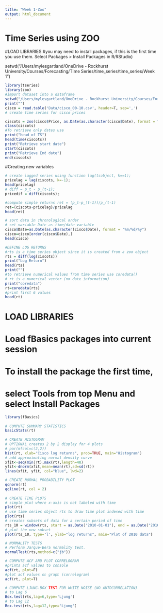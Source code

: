 ```yaml
---
title: "Week 1-Zoo"
output: html_document
---
```


# Time Series using ZOO
#LOAD LIBRARIES
#you may need to install packages, if this is the first time you use them. Select Packages > Install Packages in R/RStudio) 


setwd("/Users/mylesgartland/OneDrive - Rockhurst University/Courses/Forecasting/Time Series/time_series/time_series/Week 1")


```r
library(tseries)
library(zoo)
#import dataset into a dataframe
setwd("/Users/mylesgartland/OneDrive - Rockhurst University/Courses/Forecasting/Time Series/time_series/time_series/Week 1")
print("")
cisco = read.table('Data/cisco_00-10.csv', header=T, sep=',')
# create time series for cisco prices

ciscots = zoo(cisco$Price, as.Date(as.character(cisco$Date), format = "%m/%d/%y"))
class(ciscots)
#To retrieve only dates use
print("head of TS")
head(time(ciscots))
print("Retrieve start date")
start(ciscots)
print("Retrieve End date")
end(ciscots)
```


#Creating new variables 
```r
# create lagged series using function lag(tsobject, k==1);
pricelag = lag(ciscots, k=-1);
head(pricelag)
# diff = p_t - p_(t-1);
pricedif = diff(ciscots);

#compute simple returns ret = (p_t-p_(t-1))/p_(t-1)
ret=(ciscots-pricelag)/pricelag
head(ret)
```

```r
# sort data in chronological order
# set variable Date as time/date variable
cisco$Date=as.Date(as.character(cisco$Date), format = "%m/%d/%y")
cisco=cisco[order(cisco$Date),]
head(cisco)
```



```r
#DEFINE LOG RETURNS
#rts is a time series object since it is created from a zoo object
rts = diff(log(ciscots))
print("Log Return")
head(rts)
print("")
#to retrieve numerical values from time series use coredata()
# rt is a numerical vector (no date information)
print("coredata")
rt=coredata(rts)
#print first 6 values
head(rt)
```

# LOAD LIBRARIES
# Load fBasics packages into current session
# To install the package the first time, 
# select Tools from top Menu and select Install Packages 

```r
library(fBasics)
                     
# COMPUTE SUMMARY STATISTICS
basicStats(rt) 
           
# CREATE HISTOGRAM 
# OPTIONAL creates 2 by 2 display for 4 plots 
# par(mfcol=c(2,2)) 
hist(rt, xlab="Cisco log returns", prob=TRUE, main="Histogram") 
# add approximating normal density curve 
xfit<-seq(min(rt),max(rt),length=40) 
yfit<-dnorm(xfit,mean=mean(rt),sd=sd(rt)) 
lines(xfit, yfit, col="blue", lwd=2) 
```

```r
# CREATE NORMAL PROBABILITY PLOT 
qqnorm(rt) 
qqline(rt, col = 2) 
                 
# CREATE TIME PLOTS 
# simple plot where x-axis is not labeled with time 
plot(rt) 
# use time series object rts to draw time plot indexed with time 
plot(rts) 
# creates subsets of data for a certain period of time 
rts_10 = window(rts, start = as.Date("2010-01-01"), end = as.Date("2010-12-31")) 
# plot the new subset 
plot(rts_10, type='l', ylab="log returns", main="Plot of 2010 data") 
```

```r
# NORMALITY TESTS 
# Perform Jarque-Bera normality test. 
normalTest(rts,method=c("jb")) 
```

```r
# COMPUTE ACF AND PLOT CORRELOGRAM 
#prints acf values to console 
acf(rt, plot=F) 
#plot acf values on graph (correlogram) 
acf(rt, plot=T) 
```

```r
# COMPUTE LJUNG-BOX TEST FOR WHITE NOISE (NO AUTOCORRELATION) 
# to Lag 6 
Box.test(rts,lag=6,type='Ljung') 
# to Lag 12 
Box.test(rts,lag=12,type='Ljung') 
                     
```


